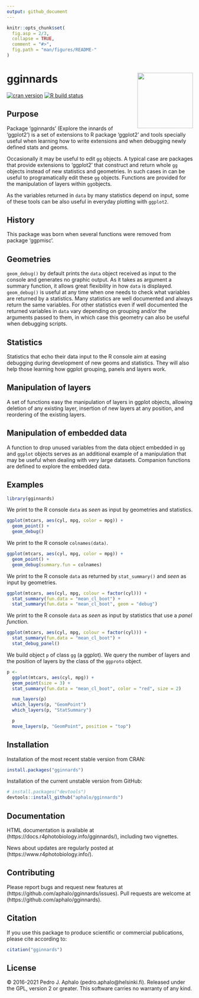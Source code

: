 ```yaml
---
output: github_document
---
```


<!-- README.md is generated from README.Rmd. Please edit that file -->

```r
knitr::opts_chunk$set(
  fig.asp = 2/3,
  collapse = TRUE,
  comment = "#>",
  fig.path = "man/figures/README-"
)
```

# gginnards <img src="man/figures/logo-gginnards.png" align="right" width="150" />

[![cran version](https://www.r-pkg.org/badges/version/gginnards)](https://cran.r-project.org/package=gginnards)
[![R build status](https://github.com/aphalo/gginnards/workflows/R-CMD-check/badge.svg)](https://github.com/aphalo/gginnards/actions)

## Purpose

Package 'gginnards' (Explore the innards of 'ggplot2') is a set of
extensions to R package 'ggplot2' and tools specially useful when learning how
to write extensions and when debugging newly defined stats and geoms.

Occasionally it may be useful to edit `gg` objects. A typical case are packages
that provide extensions to 'ggplot2' that construct and return whole `gg`
objects instead of new statistics and geometries. In such cases in can be
useful to programatically edit these `gg` objects. Functions are provided
for the manipulation of layers within `gg`objects.

As the variables returned in `data` by many statistics depend on input, some
of these tools can be also useful in everyday plotting with `ggplot2`.

## History

This package was born when several functions were removed from package
'ggpmisc'.

## Geometries

`geom_debug()` by default prints the `data` object received as input to the
console and generates no graphic output. As it takes as argument a summary
function, it allows great flexibility in how `data` is displayed.
`geom_debug()` is useful at any time when one needs to check what variables are
returned by a statistics. Many statistics are well documented and always return
the same variables. For other statistics even if well documented the returned
variables in `data` vary depending on grouping and/or the arguments passed to
them, in which case this geometry can also be useful when debugging scripts.

## Statistics

Statistics that echo their data input to the R console aim at easing debugging
during development of new geoms and statistics. They will also help those
learning how ggplot grouping, panels and layers work.

## Manipulation of layers

A set of functions easy the manipulation of layers in ggplot objects,
allowing deletion of any existing layer, insertion of new layers at any
position, and reordering of the existing layers.

## Manipulation of embedded data

A function to drop unused variables from the data object embedded in `gg` and
`ggplot` objects serves as an additional example of a manipulation that may
be useful when dealing with very large datasets. Companion functions are
defined to explore the embedded data.

## Examples

```r
library(gginnards)
```

We print to the R console `data` as _seen_ as input by geometries and statistics.

```r
ggplot(mtcars, aes(cyl, mpg, color = mpg)) +
  geom_point() +
  geom_debug()
```

We print to the R console `colnames(data)`.

```r
ggplot(mtcars, aes(cyl, mpg, color = mpg)) +
  geom_point() +
  geom_debug(summary.fun = colnames)
```

We print to the R console `data` as returned by `stat_summary()` and _seen_ as
input by geometries.

```r
ggplot(mtcars, aes(cyl, mpg, colour = factor(cyl))) +
  stat_summary(fun.data = "mean_cl_boot") +
  stat_summary(fun.data = "mean_cl_boot", geom = "debug")
```

We print to the R console `data` as _seen_ as input by statistics that use a
_panel function_.

```r
ggplot(mtcars, aes(cyl, mpg, colour = factor(cyl))) +
  stat_summary(fun.data = "mean_cl_boot") +
  stat_debug_panel()
```

We build object `p` of class `gg` (a ggplot). We query the number of layers and
the position of layers by the class of the `ggproto` object.

```r
p <-
  ggplot(mtcars, aes(cyl, mpg)) +
  geom_point(size = 3) +
  stat_summary(fun.data = "mean_cl_boot", color = "red", size = 2)

  num_layers(p)
  which_layers(p, "GeomPoint")
  which_layers(p, "StatSummary")

  p
  move_layers(p, "GeomPoint", position = "top")
```

## Installation

Installation of the most recent stable version from CRAN:

```r
install.packages("gginnards")
```

Installation of the current unstable version from GitHub:

```r
# install.packages("devtools")
devtools::install_github("aphalo/gginnards")
```

## Documentation

HTML documentation is available at (https://docs.r4photobiology.info/gginnards/), including two vignettes.

News about updates are regularly posted at (https://www.r4photobiology.info/).

## Contributing

Please report bugs and request new features at (https://github.com/aphalo/gginnards/issues). Pull requests are welcome at (https://github.com/aphalo/gginnards).

## Citation

If you use this package to produce scientific or commercial publications, please cite according to:

```r
citation("gginnards")
```

## License

© 2016-2021 Pedro J. Aphalo (pedro.aphalo@helsinki.fi). Released under the GPL, version 2 or greater. This software carries no warranty of any kind.


